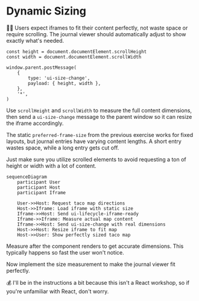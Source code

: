 # Dynamic Sizing

👨‍💼 Users expect iframes to fit their content perfectly, not waste space or require scrolling. The journal viewer should automatically adjust to show exactly what's needed.

```tsx
const height = document.documentElement.scrollHeight
const width = document.documentElement.scrollWidth

window.parent.postMessage(
	{
		type: 'ui-size-change',
		payload: { height, width },
	},
	'*',
)
```

Use `scrollHeight` and `scrollWidth` to measure the full content dimensions, then send a `ui-size-change` message to the parent window so it can resize the iframe accordingly.

The static `preferred-frame-size` from the previous exercise works for fixed layouts, but journal entries have varying content lengths. A short entry wastes space, while a long entry gets cut off.

<callout-warning>
	Just make sure you utilize scrolled elements to avoid requesting a ton of
	height or width with a lot of content.
</callout-warning>

```mermaid
sequenceDiagram
    participant User
    participant Host
    participant Iframe

    User->>Host: Request taco map directions
    Host->>Iframe: Load iframe with static size
    Iframe->>Host: Send ui-lifecycle-iframe-ready
    Iframe->>Iframe: Measure actual map content
    Iframe->>Host: Send ui-size-change with real dimensions
    Host->>Host: Resize iframe to fit map
    Host->>User: Show perfectly sized taco map
```

<callout-info>
	Measure after the component renders to get accurate dimensions. This typically
	happens so fast the user won't notice.
</callout-info>

Now implement the size measurement to make the journal viewer fit perfectly.

💰 I'll be in the instructions a bit because this isn't a React workshop, so if
you're unfamiliar with React, don't worry.
